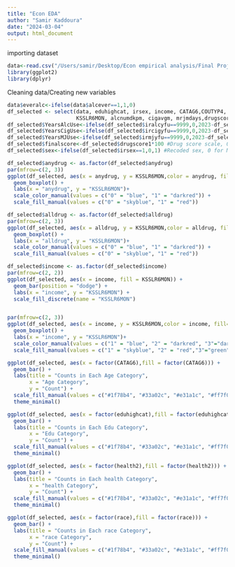 ---
title: "Econ EDA"
author: "Samir Kaddoura"
date: "2024-03-04"
output: html_document
---

importing dataset
```{r setup, include=FALSE}
data<-read.csv("/Users/samir/Desktop/Econ empirical analysis/Final Project datasets/Team 62 Final Project/cleaneddata.csv")
library(ggplot2)
library(dplyr)
```

Cleaning data/Creating new variables
```{r}
data$everalc<-ifelse(data$alcever==1,1,0)
df_selected <- select(data, eduhighcat, irsex, income, CATAG6,COUTYP4, health2, cigever, cigtry, alcever,alctry,cbdhmpevr, mjage,
                      KSSLR6MON, alcnumdkpm, cigavgm, mrjmdays,drugscore1, drugscore2,MOVSINPYR2,iralcfm,ircigfm,irmjfm,race,anydrug,alldrug,alcever,iralcyfu,ircigyfu,irmjyfu)
df_selected$YearsAlcUse<-ifelse(df_selected$iralcyfu==9999,0,2023-df_selected$iralcyfu) #Number of years of alcohol use
df_selected$YearsCigUse<-ifelse(df_selected$ircigyfu==9999,0,2023-df_selected$ircigyfu) #Number of years of cigarette use
df_selected$YearsMJUse<-ifelse(df_selected$irmjyfu==9999,0,2023-df_selected$irmjyfu) #Number of years of Marijuana use
df_selected$finalscore<-df_selected$drugscore1*100 #Drug score scale, 0 to 100
df_selected$sex<-ifelse(df_selected$irsex==1,0,1) #Recoded sex, 0 for Male, 1 for Female
```

```{r}
df_selected$anydrug <- as.factor(df_selected$anydrug)
par(mfrow=c(2, 3))
ggplot(df_selected, aes(x = anydrug, y = KSSLR6MON,color = anydrug, fill= anydrug)) +
  geom_boxplot() +
  labs(x = "anydrug", y = "KSSLR6MON")+
  scale_color_manual(values = c("0" = "blue", "1" = "darkred")) +
  scale_fill_manual(values = c("0" = "skyblue", "1" = "red"))

df_selected$alldrug <- as.factor(df_selected$alldrug)
par(mfrow=c(2, 3))
ggplot(df_selected, aes(x = alldrug, y = KSSLR6MON,color = alldrug, fill= alldrug)) +
  geom_boxplot() +
  labs(x = "alldrug", y = "KSSLR6MON")+
  scale_color_manual(values = c("0" = "blue", "1" = "darkred")) +
  scale_fill_manual(values = c("0" = "skyblue", "1" = "red"))

df_selected$income <- as.factor(df_selected$income)
par(mfrow=c(2, 2))
ggplot(df_selected, aes(x = income, fill = KSSLR6MON)) +
  geom_bar(position = "dodge") +
  labs(x = "income", y = "KSSLR6MON") +
  scale_fill_discrete(name = "KSSLR6MON")


par(mfrow=c(2, 3))
ggplot(df_selected, aes(x = income, y = KSSLR6MON,color = income, fill= income)) +
  geom_boxplot() +
  labs(x = "income", y = "KSSLR6MON")+
  scale_color_manual(values = c("1" = "blue", "2" = "darkred", "3"="darkgreen","4"="orange")) +
  scale_fill_manual(values = c("1" = "skyblue", "2" = "red","3"="green","4"="yellow"))

ggplot(df_selected, aes(x = factor(CATAG6),fill = factor(CATAG6))) +
  geom_bar() +
  labs(title = "Counts in Each Age Category",
       x = "Age Category",
       y = "Count") +
  scale_fill_manual(values = c("#1f78b4", "#33a02c", "#e31a1c", "#ff7f00", "#6a3d9a", "#a6cee3")) +  
  theme_minimal()

ggplot(df_selected, aes(x = factor(eduhighcat),fill = factor(eduhighcat))) +
  geom_bar() +
  labs(title = "Counts in Each Edu Category",
       x = "Edu Category",
       y = "Count") +
  scale_fill_manual(values = c("#1f78b4", "#33a02c", "#e31a1c", "#ff7f00", "#6a3d9a", "#a6cee3")) +  
  theme_minimal()

ggplot(df_selected, aes(x = factor(health2),fill = factor(health2))) +
  geom_bar() +
  labs(title = "Counts in Each health Category",
       x = "health Category",
       y = "Count") +
  scale_fill_manual(values = c("#1f78b4", "#33a02c", "#e31a1c", "#ff7f00", "#6a3d9a")) +  
  theme_minimal()

ggplot(df_selected, aes(x = factor(race),fill = factor(race))) +
  geom_bar() +
  labs(title = "Counts in Each race Category",
       x = "race Category",
       y = "Count") +
  scale_fill_manual(values = c("#1f78b4", "#33a02c", "#e31a1c", "#ff7f00", "#6a3d9a", "#a6cee3","yellow")) +  
  theme_minimal()
```